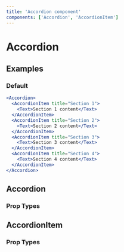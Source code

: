 ```yaml
---
title: 'Accordion component'
components: ['Accordion', 'AccordionItem']
---
```


# Accordion

## Examples

### Default

```jsx live=true
<Accordion>
  <AccordionItem title="Section 1">
    <Text>Section 1 content</Text>
  </AccordionItem>
  <AccordionItem title="Section 2">
    <Text>Section 2 content</Text>
  </AccordionItem>
  <AccordionItem title="Section 3">
    <Text>Section 3 content</Text>
  </AccordionItem>
  <AccordionItem title="Section 4">
    <Text>Section 4 content</Text>
  </AccordionItem>
</Accordion>
```

## Accordion

### Prop Types

<PropTypes component="Accordion" />

## AccordionItem

### Prop Types

<PropTypes component="AccordionItem" />
